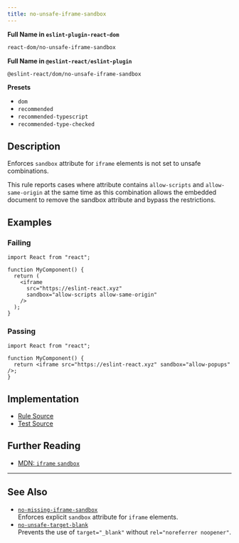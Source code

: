 ```yaml
---
title: no-unsafe-iframe-sandbox
---
```


**Full Name in `eslint-plugin-react-dom`**

```sh copy
react-dom/no-unsafe-iframe-sandbox
```

**Full Name in `@eslint-react/eslint-plugin`**

```sh copy
@eslint-react/dom/no-unsafe-iframe-sandbox
```

**Presets**

- `dom`
- `recommended`
- `recommended-typescript`
- `recommended-type-checked`

## Description

Enforces `sandbox` attribute for `iframe` elements is not set to unsafe combinations.

This rule reports cases where attribute contains `allow-scripts` and `allow-same-origin` at the same time as this combination allows the embedded document to remove the sandbox attribute and bypass the restrictions.

## Examples

### Failing

```tsx
import React from "react";

function MyComponent() {
  return (
    <iframe
      src="https://eslint-react.xyz"
      sandbox="allow-scripts allow-same-origin"
    />
  );
}
```

### Passing

```tsx
import React from "react";

function MyComponent() {
  return <iframe src="https://eslint-react.xyz" sandbox="allow-popups" />;
}
```

## Implementation

- [Rule Source](https://github.com/Rel1cx/eslint-react/tree/main/packages/plugins/eslint-plugin-react-dom/src/rules/no-unsafe-iframe-sandbox.ts)
- [Test Source](https://github.com/Rel1cx/eslint-react/tree/main/packages/plugins/eslint-plugin-react-dom/src/rules/no-unsafe-iframe-sandbox.spec.ts)

## Further Reading

- [MDN: `iframe` `sandbox`](https://developer.mozilla.org/en-US/docs/Web/HTML/Element/iframe#attributes)

---

## See Also

- [`no-missing-iframe-sandbox`](./dom-no-missing-iframe-sandbox)\
  Enforces explicit `sandbox` attribute for `iframe` elements.
- [`no-unsafe-target-blank`](./dom-no-unsafe-target-blank)\
  Prevents the use of `target="_blank"` without `rel="noreferrer noopener"`.
